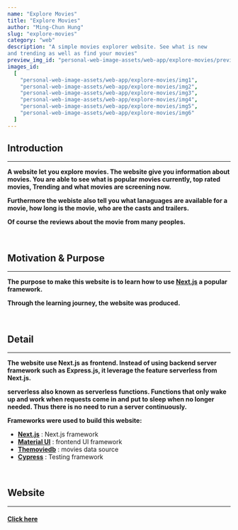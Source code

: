 ```yaml
---
name: "Explore Movies"
title: "Explore Movies"
author: "Ming-Chun Hung"
slug: "explore-movies"
category: "web"
description: "A simple movies explorer website. See what is new
and trending as well as find your movies"
preview_img_id: "personal-web-image-assets/web-app/explore-movies/preview"
images_id:
  [
    "personal-web-image-assets/web-app/explore-movies/img1",
    "personal-web-image-assets/web-app/explore-movies/img2",
    "personal-web-image-assets/web-app/explore-movies/img3",
    "personal-web-image-assets/web-app/explore-movies/img4",
    "personal-web-image-assets/web-app/explore-movies/img5",
    "personal-web-image-assets/web-app/explore-movies/img6"
  ]
---
```


## Introduction

---

**A website let you explore movies. The website give you information about movies.
You are able to see what is popular movies currently, top rated movies, Trending and
what movies are screening now.**

**Furthermore the webiste also tell you what lanaguages are available for a movie, how
long is the movie, who are the casts and trailers.**

**Of course the reviews about the movie from many peoples.**

<br />

## Motivation & Purpose

---

**The purpose to make this website is to learn how to use [Next.js](https://nextjs.org/)
a popular framework.**

**Through the learning journey, the website was produced.**

<br />

## Detail

---

**The website use Next.js as frontend. Instead of using backend server framework
such as Express.js, it leverage the feature serverless from Next.js.**

**serverless also known as serverless functions. Functions that only wake up and
work when requests come in and put to sleep when no longer needed. Thus there is
no need to run a server continuously.**

**Frameworks were used to build this website:**

- **[Next.js](https://nextjs.org/)** : Next.js framework
- **[Material UI](https://mui.com/material-ui/)** : frontend UI framework
- **[Themoviedb](https://developer.themoviedb.org/docs/getting-started)** : movies data source
- **[Cypress](https://www.cypress.io/)** : Testing framework

<br />

## Website

---

#### [Click here](https://explore-movies.netlify.app/)

<br />
